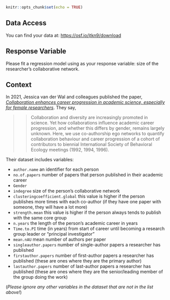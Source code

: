 

```r
knitr::opts_chunk$set(echo = TRUE)
```

## Data Access

You can find your data at: <https://osf.io/jtkn9/download>

## Response Variable

Please fit a regression model using as your response variable: size of the researcher's collaborative network.

## Context

In 2021, Jessica van der Wal and colleagues published the paper, [*Collaboration enhances career progression in academic science, especially for female researchers*](https://royalsocietypublishing.org/doi/10.1098/rspb.2021.0219). They say,

>> Collaboration and diversity are increasingly promoted in science. Yet how collaborations influence academic career progression, and whether this differs by gender, remains largely unknown. Here, we use co-authorship ego networks to quantify collaboration behaviour and career progression of a cohort of contributors to biennial International Society of Behavioral Ecology meetings (1992, 1994, 1996).

Their dataset includes variables:

- `author.name` an identifier for each person
- `no.of.papers` number of papers that person published in their academic career
- `Gender` 
- `indegree` size of the person's collaborative network
- `clusteringcoefficient.global` this value is higher if the person publishes more times with each co-author (if they have one paper with someone, they will have a lot more)
- `strength.mean` this value is higher if the person always tends to publish with the same core group
- `n.years` the length of the person's academic career in years
- `Time.to.PI` time (in years) from start of career until becoming a research group leader or "principal investigator"
- `mean.nAU` mean number of authors per paper 
- `singleauthor.papers` number of single-author papers a researcher has published
- `firstauthor.papers` number of first-author papers a researcher has published (these are ones where they are the primary author)
- `lastauthor.papers` number of last-author papers a researcher has published (these are ones where they are the senior/leading member of the group doing the work)

(*Please ignore any other variables in the dataset that are not in the list above!*)



<!-- ## Notes -->
